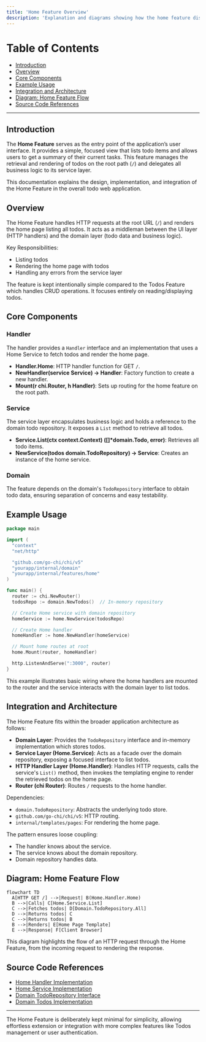 ```yaml
---
title: 'Home Feature Overview'
description: 'Explanation and diagrams showing how the home feature displays the list of todos, interacts with service and domain layers, and serves the root route'
---
```


# Table of Contents

- [Introduction](#introduction)
- [Overview](#overview)
- [Core Components](#core-components)
- [Example Usage](#example-usage)
- [Integration and Architecture](#integration-and-architecture)
- [Diagram: Home Feature Flow](#diagram-home-feature-flow)
- [Source Code References](#source-code-references)

---

## Introduction

The **Home Feature** serves as the entry point of the application’s user interface. It provides a simple, focused view that lists todo items and allows users to get a summary of their current tasks. This feature manages the retrieval and rendering of todos on the root path (`/`) and delegates all business logic to its service layer.

This documentation explains the design, implementation, and integration of the Home Feature in the overall todo web application.

## Overview

The Home Feature handles HTTP requests at the root URL (`/`) and renders the home page listing all todos. It acts as a middleman between the UI layer (HTTP handlers) and the domain layer (todo data and business logic).

Key Responsibilities:
- Listing todos
- Rendering the home page with todos
- Handling any errors from the service layer

The feature is kept intentionally simple compared to the Todos Feature which handles CRUD operations. It focuses entirely on reading/displaying todos.

## Core Components

### Handler

The handler provides a `Handler` interface and an implementation that uses a Home Service to fetch todos and render the home page.

- **Handler.Home**: HTTP handler function for GET `/`.
- **NewHandler(service Service) -> Handler**: Factory function to create a new handler.
- **Mount(r chi.Router, h Handler)**: Sets up routing for the home feature on the root path.

### Service

The service layer encapsulates business logic and holds a reference to the domain todo repository. It exposes a `List` method to retrieve all todos.

- **Service.List(ctx context.Context) ([]*domain.Todo, error)**: Retrieves all todo items.
- **NewService(todos domain.TodoRepository) -> Service**: Creates an instance of the home service.

### Domain

The feature depends on the domain's `TodoRepository` interface to obtain todo data, ensuring separation of concerns and easy testability.

## Example Usage

```go
package main

import (
  "context"
  "net/http"

  "github.com/go-chi/chi/v5"
  "yourapp/internal/domain"
  "yourapp/internal/features/home"
)

func main() {
  router := chi.NewRouter()
  todosRepo := domain.NewTodos()  // In-memory repository

  // Create Home service with domain repository
  homeService := home.NewService(todosRepo)

  // Create Home handler
  homeHandler := home.NewHandler(homeService)

  // Mount home routes at root
  home.Mount(router, homeHandler)

  http.ListenAndServe(":3000", router)
}
```

This example illustrates basic wiring where the home handlers are mounted to the router and the service interacts with the domain layer to list todos.

## Integration and Architecture

The Home Feature fits within the broader application architecture as follows:

- **Domain Layer**: Provides the `TodoRepository` interface and in-memory implementation which stores todos.
- **Service Layer (Home.Service)**: Acts as a facade over the domain repository, exposing a focused interface to list todos.
- **HTTP Handler Layer (Home.Handler)**: Handles HTTP requests, calls the service's `List()` method, then invokes the templating engine to render the retrieved todos on the home page.
- **Router (chi Router)**: Routes `/` requests to the home handler.

Dependencies:
- `domain.TodoRepository`: Abstracts the underlying todo store.
- `github.com/go-chi/chi/v5`: HTTP routing.
- `internal/templates/pages`: For rendering the home page.

The pattern ensures loose coupling:
- The handler knows about the service.
- The service knows about the domain repository.
- Domain repository handles data.

## Diagram: Home Feature Flow

```mermaid
flowchart TD
  A[HTTP GET /] -->|Request| B(Home.Handler.Home)
  B -->|Calls| C[Home.Service.List]
  C -->|Fetches todos| D[Domain.TodoRepository.All]
  D -->|Returns todos| C
  C -->|Returns todos| B
  B -->|Renders| E[Home Page Template]
  E -->|Response| F[Client Browser]
```

This diagram highlights the flow of an HTTP request through the Home Feature, from the incoming request to rendering the response.

## Source Code References

- [Home Handler Implementation](/internal/features/home/handler.go)
- [Home Service Implementation](/internal/features/home/service.go)
- [Domain TodoRepository Interface](/internal/domain/todo_repository.go)
- [Domain Todos Implementation](/internal/domain/todos.go)

---

<Note>
The Home Feature is deliberately kept minimal for simplicity, allowing effortless extension or integration with more complex features like Todos management or user authentication.
</Note>
